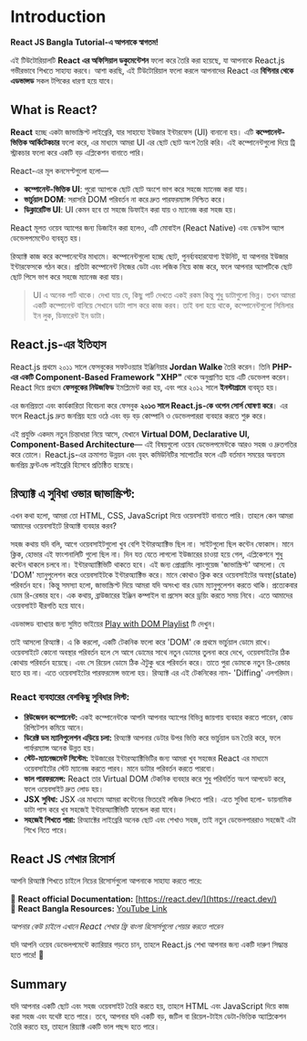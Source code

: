 # Introduction

**React JS Bangla Tutorial-এ আপনাকে স্বাগতম!**

এই টিউটোরিয়ালটি **React এর অফিসিয়াল ডকুমেন্টেশন** ফলো করে তৈরি করা হয়েছে, যা আপনাকে React.js গভীরভাবে শিখতে সাহায্য করবে। আশা করছি, এই টিউটোরিয়াল ফলো করলে আপনাদের React এর **বিগিনার থেকে এডভান্সড** সকল টপিকের ধারণা হয়ে যাবে।

## What is React?

**React** হচ্ছে একটা জাভাস্ক্রিপ্ট লাইব্রেরি, যার সাহায্যে ইউজার ইন্টারফেস (UI) বানানো হয়। এটি **কম্পোনেন্ট-ভিত্তিক আর্কিটেকচার** ফলো করে, এর মাধ্যমে আমরা UI এর ছোট ছোট অংশ তৈরি করি। এই কম্পোনেন্টগুলো দিয়ে ট্রি স্ট্রাকচার ফলো করে একটি বড় এপ্লিকেশন বানাতে পারি।

React-এর মূল কনসেপ্টগুলো হলো—

- **কম্পোনেন্ট-ভিত্তিক UI**: পুরো অ্যাপকে ছোট ছোট অংশে ভাগ করে সহজে ম্যানেজ করা যায়।
- **ভার্চুয়াল DOM**: সরাসরি DOM পরিবর্তন না করে দ্রুত পারফরম্যান্স নিশ্চিত করে।
- **ডিক্লারেটিভ UI**: UI কেমন হবে তা সহজে ডিফাইন করা যায় ও ম্যানেজ করা সহজ হয়।

React মূলত ওয়েব অ্যাপের জন্য ডিজাইন করা হলেও, এটি মোবাইল (React Native) এবং ডেস্কটপ অ্যাপ ডেভেলপমেন্টেও ব্যবহৃত হয়।

রিঅ্যাক্ট কাজ করে কম্পোনেন্টের মাধ্যমে। কম্পোনেন্টগুলো হচ্ছে ছোট, পুনর্ব্যবহারযোগ্য ইউনিট, যা আপনার ইউজার ইন্টারফেসকে গঠন করে। প্রতিটা কম্পোনেন্ট নিজের ডেটা এবং লজিক নিয়ে কাজ করে, ফলে আপনার অ্যাপটিকে ছোট ছোট পিসে ভাগ করে সহজে ম্যানেজ করা যায়।

> UI এ অনেক পার্ট থাকে। দেখা যায় যে, কিছু পার্ট দেখতে একই রকম কিন্তু শুধু ডাটাগুলো ভিন্ন। তখন আমরা একটি কম্পোনেন্ট বানিয়ে সেখানে ডাটা পাস করে কাজ করব। তাই বলা হয়ে থাকে, কম্পোনেন্টগুলো সিমিলার ইন লুক, ডিফারেন্ট ইন ডাটা।

## React.js-এর ইতিহাস

React.js প্রথমে ২০১১ সালে ফেসবুকের সফটওয়্যার ইঞ্জিনিয়ার **Jordan Walke** তৈরি করেন। তিনি **PHP-এর একটি Component-Based Framework "XHP"** থেকে অনুপ্রাণিত হয়ে এটি ডেভেলপ করেন। React দিয়ে প্রথমে **ফেসবুকের নিউজফিড** ইমপ্লিমেন্ট করা হয়, এবং পরে ২০১২ সালে **ইনস্টাগ্রামে** ব্যবহৃত হয়।

এর জনপ্রিয়তা এবং কার্যকারিতা বিবেচনা করে ফেসবুক **২০১৩ সালে React.js-কে ওপেন সোর্স ঘোষণা করে**। এর ফলে React.js দ্রুত জনপ্রিয় হয়ে ওঠে এবং বড় বড় কোম্পানি ও ডেভেলপাররা ব্যবহার করতে শুরু করে।

এই প্রযুক্তি একদম নতুন চিন্তাধারা নিয়ে আসে, যেখানে **Virtual DOM, Declarative UI, Component-Based Architecture**— এই বিষয়গুলো ওয়েব ডেভেলপমেন্টকে আরও সহজ ও দ্রুতগতির করে তোলে। React.js-এর ক্রমাগত উন্নয়ন এবং বৃহৎ কমিউনিটির সাপোর্টের ফলে এটি বর্তমান সময়ের অন্যতম জনপ্রিয় ফ্রন্টএন্ড লাইব্রেরি হিসেবে প্রতিষ্ঠিত হয়েছে।

## রিঅ্যাক্ট এ সুবিধা ওভার জাভাস্ক্রিপ্ট:

এখন কথা হলো, আমরা তো HTML, CSS, JavaScript দিয়ে ওয়েবসাইট বানাতে পারি। তাহলে কেন আমরা আমাদের ওয়েবসাইটে রিঅ্যাক্ট ব্যবহার করব?

সহজ কথায় যদি বলি, আগে ওয়েবসাইটগুলো খুব বেশি ইন্টারঅ্যাক্টিভ ছিল না। সাইটগুলো ছিল কন্টেন ফোকাস। মানে ক্লিক, হোভার এই ফাংশনালিটি গুলো ছিল না। দিন যত যেতে লাগলো ইউজারের চাওয়া হয়ে গেল, এপ্লিকেশনে শুধু কন্টেন থাকলে চলবে না। ইন্টারঅ্যাক্টিভিটি থাকতে হবে। এই জন্য প্রোগ্রামিং ল্যাংগুয়েজ 'জাভাস্ক্রিপ্ট' আসলো। যে 'DOM' ম্যানুপুলেশন করে ওয়েবসাইটকে ইন্টারঅ্যাক্টিভ করে। মানে কোথাও ক্লিক করে ওয়েবসাইটের অবস্থা(state) পরিবর্তন হবে। কিন্তু সমস্যা হলো, জাভাস্ক্রিপ্ট দিয়ে আমরা যদি অসংখ্য বার ডোম ম্যানুপুলেশন করতে থাকি। প্রত্যেকবার ডোম রি-রেন্ডার হবে। এক কথায়, ব্রাউজারের ইঞ্জিন কম্পাইল বা প্রসেস করে ড্রয়িং করতে সময় নিবে। এতে আমাদের ওয়েবসাইট ধীরগতি হয়ে যাবে।

এডভান্সড ব্যাখ্যার জন্য সুমিত ভাইয়ের [Play with DOM Playlist](https://www.youtube.com/watch?v=XY96d0vEdFk&list=PLHiZ4m8vCp9MJDxMOzhYVuTrO1b5n-Tq_&ab_channel=LearnwithSumit-LWS-Bangladesh) টি দেখুন।

তাই আসলো রিঅ্যাক্ট। এ কি করলো, একটি টেকনিক ফলো করে 'DOM' কে প্রথমে ভার্চুয়াল ডোমে রাখে। ওয়েবসাইটে কোনো অবস্থার পরিবর্তন হলে সে আগে ডোমের সাথে নতুন ডোমের তুলনা করে দেখে, ওয়েবসাইটের ঠিক কোথায় পরিবর্তন হয়েছে। এবং সে রিয়েল ডোমে ঠিক ঐটুকু ধরে পরিবর্তন করে। তাতে পুরা ডোমকে নতুন রি-রেন্ডার হতে হয় না। এতে ওয়েবসাইটের পারফরমেন্স ভালো হয়। রিঅ্যাক্ট এর এই টেকনিকের নাম- 'Diffing' এলগরিদম।

### React ব্যবহারের বেশকিছু সুবিধার লিস্ট:

- **রিউজেবল কম্পোনেন্ট:** একই কম্পোনেন্টকে আপনি আপনার অ্যাপের বিভিন্ন জায়গায় ব্যবহার করতে পারেন, কোড রিপিটেশন কমিয়ে আনে।
- **ডিরেক্ট ডম ম্যানিপুলেশন এড়িয়ে চলা:** রিঅ্যাক্ট আপনার ডেটার উপর ভিত্তি করে ভার্চুয়াল ডম তৈরি করে, ফলে পার্ফরম্যান্স অনেক উন্নত হয়।
- **স্টেট-ম্যানেজমেন্ট সিস্টেম:** ইউজারের ইন্টারঅ্যাক্টিভিটির জন্য আমরা খুব সহজের React এর মাধ্যমে ওয়েবসাইটের স্টেট ম্যানেজ করতে পারব। মানে ডাটার পরিবর্তন করতে পারবো।
- **ভাল পারফরমেন্স:** React তার Virtual DOM টেকনিক ব্যবহার করে শুধু পরিবর্তিত অংশ আপডেট করে, ফলে ওয়েবসাইট দ্রুত লোড হয়।
- **JSX সুবিধা:** JSX এর মাধ্যমে আমরা কন্টেনের ভিতরেই লজিক লিখতে পারি। এতে সুবিধা হলো- ডায়নামিক ডাটা পাস করে খুব সহজেই ইন্টারঅ্যাক্টিভিটি হ্যান্ডেল করা যাবে।
- **সহজেই শিখতে পারা:** রিঅ্যাক্টের লাইব্রেরি অনেক ছোট এবং শেখাও সহজ, তাই নতুন ডেভেলপাররাও সহজেই এটা শিখে নিতে পারে।

## React JS শেখার রিসোর্স

আপনি রিঅ্যাক্ট শিখতে চাইলে নিচের রিসোর্সগুলো আপনাকে সাহায্য করতে পারে:

📖 **React official Documentation:** [https://react.dev/](https://react.dev/)  
🎥 **React Bangla Resources:** [YouTube Link](https://www.youtube.com/watch?v=JSLTS3dfHKU&list=PLRFcjW6Dq28m95keSmOdGxvQqFvKsNwri&ab_channel=tapaScriptBangla)

_আপনার কেউ চাইলে এখানে React শেখার ফ্রি বাংলা রিসোর্সগুলো শেয়ার করতে পারেন_

যদি আপনি ওয়েব ডেভেলপমেন্টে ক্যারিয়ার গড়তে চান, তাহলে React.js শেখা আপনার জন্য একটি দারুণ সিদ্ধান্ত হতে পারে! 🚀

## Summary

যদি আপনার একটি ছোট এবং সহজ ওয়েবসাইট তৈরি করতে হয়, তাহলে HTML এবং JavaScript দিয়ে কাজ করা সহজ এবং যথেষ্ট হতে পারে। তবে, আপনার যদি একটি বড়, জটিল বা রিয়েল-টাইম ডেটা-ভিত্তিক অ্যাপ্লিকেশন তৈরি করতে হয়, তাহলে রিয়্যাক্ট একটি ভাল পছন্দ হতে পারে।
